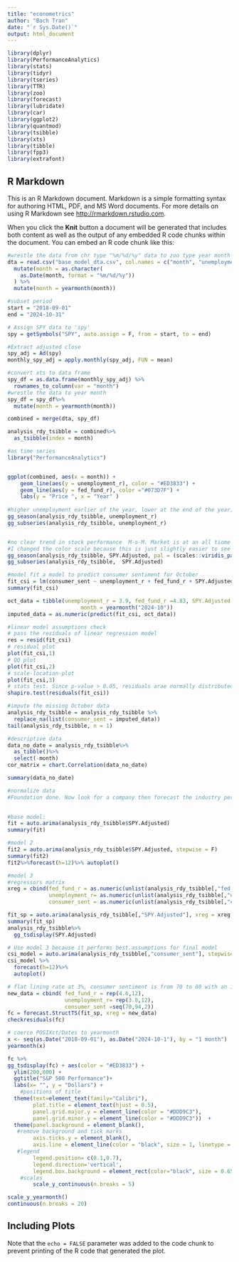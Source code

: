```yaml
---
title: "econometrics"
author: "Bach Tran"
date: "`r Sys.Date()`"
output: html_document
---
```


```r
library(dplyr)
library(PerformanceAnalytics)
library(stats)
library(tidyr)
library(tseries) 
library(TTR)
library(zoo)
library(forecast)
library(lubridate)
library(car) 
library(ggplot2)
library(quantmod)
library(tsibble)
library(xts)
library(tibble)
library(fpp3)
library(extrafont)

```

## R Markdown

This is an R Markdown document. Markdown is a simple formatting syntax for authoring HTML, PDF, and MS Word documents. For more details on using R Markdown see <http://rmarkdown.rstudio.com>.

When you click the **Knit** button a document will be generated that includes both content as well as the output of any embedded R code chunks within the document. You can embed an R code chunk like this:


```r
#wrestle the data from chr type "%m/%d/%y" data to zoo type year month 
dta = read.csv("base_model_dta.csv", col.names = c("month", "unemployment_r", "fed_fund_r", "consumer_sent")) %>%
  mutate(month = as.character(
    as.Date(month, format = "%m/%d/%y"))
  ) %>%
  mutate(month = yearmonth(month))
```

```r
#subset period
start = "2018-09-01"
end = "2024-10-31"

# Assign SPY data to 'spy' 
spy = getSymbols("SPY", auto.assign = F, from = start, to = end)

#Extract adjusted close
spy_adj = Ad(spy) 
monthly_spy_adj = apply.monthly(spy_adj, FUN = mean)

#convert xts to data frame
spy_df = as.data.frame(monthly_spy_adj) %>%
  rownames_to_column(var = "month")
#wrestle the data to year month
spy_df = spy_df%>%
  mutate(month = yearmonth(month))
```


```r
combined = merge(dta, spy_df)

analysis_rdy_tsibble = combined%>%
  as_tsibble(index = month)
```

```r
#as time series
library("PerformanceAnalytics")


ggplot(combined, aes(x = month)) +
    geom_line(aes(y = unemployment_r), color = "#ED3833") +
    geom_line(aes(y = fed_fund_r), color ="#073D7F") +
    labs(y = "Price ", x = "Year" )
                          
#higher unemployment earlier of the year, lower at the end of the year; unemployment in 2024 is on par with non-pandemic year 
gg_season(analysis_rdy_tsibble, unemployment_r)
gg_subseries(analysis_rdy_tsibble, unemployment_r)


#no clear trend in stock performance  M-o-M. Market is at an all tiome high and continue growing 
#I changed the color scale because this is just slightly easier to see compare to the default.
gg_season(analysis_rdy_tsibble, SPY.Adjusted, pal = (scales::viridis_pal())(9))
gg_subseries(analysis_rdy_tsibble,  SPY.Adjusted)
```
```r
#model fit a model to predict consumer sentiment for October
fit_csi = lm(consumer_sent ~ unemployment_r + fed_fund_r + SPY.Adjusted + month + fed_fund_r:SPY.Adjusted, data = analysis_rdy_tsibble)
summary(fit_csi)

oct_data = tibble(unemployment_r = 3.9, fed_fund_r =4.83, SPY.Adjusted = 577.7850, 
                       month = yearmonth("2024-10"))
imputed_data = as.numeric(predict(fit_csi, oct_data))

#linear model assumptions check
# pass the residuals of linear regression model
res = resid(fit_csi) 
# residual plot 
plot(fit_csi,1)
# QQ plot
plot(fit_csi,2)
# scale-location-plot
plot(fit_csi,3)
# stats test. Since p-value > 0.05, residuals arae normally distributed
shapiro.test(residuals(fit_csi)) 
```

```r
#impute the missing October data
analysis_rdy_tsibble = analysis_rdy_tsibble %>%
  replace_na(list(consumer_sent = imputed_data))
tail(analysis_rdy_tsibble, n = 1)
```

```r
#descriptive data
data_no_date = analysis_rdy_tsibble%>%
  as_tibble()%>%
  select(-month)
cor_matrix = chart.Correlation(data_no_date)

summary(data_no_date)

#normalize data
#Foundation done. Now look for a company then forecast the industry performance.
        
```

```r
#base model: 
fit = auto.arima(analysis_rdy_tsibble$SPY.Adjusted)
summary(fit)

#model 2
fit2 = auto.arima(analysis_rdy_tsibble$SPY.Adjusted, stepwise = F)
summary(fit2)
fit2%>%forecast(h=12)%>% autoplot()

#model 3
#regressors matrix
xreg = cbind(fed_fund_r = as.numeric(unlist(analysis_rdy_tsibble[,"fed_fund_r"])),
             unemployment_r= as.numeric(unlist(analysis_rdy_tsibble[,"unemployment_r"])),
             consumer_sent = as.numeric(unlist(analysis_rdy_tsibble[,"consumer_sent"])))

fit_sp = auto.arima(analysis_rdy_tsibble[,"SPY.Adjusted"], xreg = xreg, stepwise = F)
summary(fit_sp)
analysis_rdy_tsibble%>%
  gg_tsdisplay(SPY.Adjusted)

# Use model 3 because it performs best.assumptions for final model
csi_model = auto.arima(analysis_rdy_tsibble[,"consumer_sent"], stepwise = F) #AIC is high, large se bands, more uncertainty
csi_model %>%
  forecast(h=12)%>%
  autoplot()

# flat lining rate at 3%, consumer sentiment is from 70 to 80 with an increase of 1 monthly
new_data = cbind( fed_fund_r = rep(4.6,12), 
                  unemployment_r= rep(3.8,12),
                  consumer_sent =seq(70,94,2))
fc = forecast.StructTS(fit_sp, xreg = new_data)
checkresiduals(fc)

```

```r

# coerce POSIXct/Dates to yearmonth
x <- seq(as.Date("2018-09-01"), as.Date("2024-10-1"), by = "1 month")
yearmonth(x)

fc %>%
gg_tsdisplay(fc) + aes(color = "#ED3833") +
  ylim(200,800) +
  ggtitle("S&P 500 Performance")+
  labs(x= "", y = "Dollars") +
    #positions of title
  theme(text=element_text(family="Calibri"),
        plot.title = element_text(hjust = 0.5),
        panel.grid.major.y = element_line(color = "#DDD9C3"),
        panel.grid.minor.y = element_line(color = "#DDD9C3"))  +
  theme(panel.background = element_blank(),
   #remove background and tick marks
        axis.ticks.y = element_blank(),
        axis.line = element_line(color = "black", size = 1, linetype = "solid"),
   #legend
        legend.position= c(0.1,0.7),
        legend.direction='vertical',
        legend.box.background = element_rect(color="black", size = 0.65)) +
    #scales
        scale_y_continuous(n.breaks = 5)

scale_y_yearmonth()
continuous(n.breaks = 20)
```



## Including Plots


Note that the `echo = FALSE` parameter was added to the code chunk to prevent printing of the R code that generated the plot.
